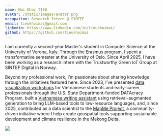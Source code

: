```yaml
---
name: Mai Khoi TIEU
avatar: /static/images/avatar.png
occupation: Research Intern @ SINTEF
email: tieukhoimai@gmail.com
linkedin: https://www.linkedin.com/in/tieukhoimai/
github: https://github.com/tieukhoimai
---
```


I am currently a second-year Master's student in Computer Science at the University of Verona, Italy. Through the Erasmus program, I spent a transformative semester at the University of Oslo. Since April 2025, I have been working as a research intern with the Trustworthy Green IoT Group at SINTEF Digital in Norway.

Beyond my professional work, I’m passionate about sharing knowledge through the initiatives featured here. Since 2023, I’ve presented [data visualization workshops](https://www.dtacracy.org/recap-talk-6-data-visualization-storytelling/) for Vietnamese students and early-career professionals through the U.S. State Department-funded DATAcracy Program, built a [Vietnamese writing assistant](https://tieukhoimai.me/series/retrieval-augmented-generation-rag) using retrieval-augmented generation to bring LLM-based tools to low-resource languages, and, since 2025, contributed as a data scientist to the [MapMe Project](https://mapme.asia/), a community-driven initiative where I help create geospatial tools supporting sustainable development and climate resilience in the Mekong Delta.

<p align="left">
  <a href="https://skillicons.dev">
    <img src="https://skillicons.dev/icons?i=aws,gcp,docker,figma,firebase,github,html,js,mongodb,mysql,nextjs,py,r,vscode" />
  </a>
</p>
